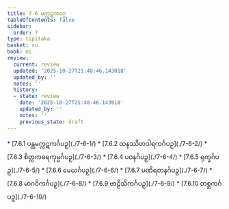 ```yaml
---
title: 7.6 မက္ကဋကဝဂ္ဂ
tableOfContents: false
sidebar:
  order: 7
type: tipitaka
basket: su
book: mi
review:
  current: review
  updated: '2025-10-27T21:48:46.143018'
  updated_by: ''
  notes: ''
  history:
  - state: review
    date: '2025-10-27T21:48:46.143018'
    updated_by: ''
    notes: ''
    previous_state: draft
---
```



<ReviewStatus review={frontmatter.review} showDetails={true} />

<HypothesisAnnotation frontmatter={frontmatter} />

<DynamicBreadcrumb />



<TableOfContents book="mi" section="7.6">
* [7.6.1 ပန္ထမက္ကဋကင်္ဂပဉှ](./7-6-1/)
* [7.6.2 ထနဿိတဒါရကင်္ဂပဉှ](./7-6-2/)
* [7.6.3 စိတ္တကဓရကုမ္မင်္ဂပဉှ](./7-6-3/)
* [7.6.4 ပဝနင်္ဂပဉှ](./7-6-4/)
* [7.6.5 ရုက္ခင်္ဂပဉှ](./7-6-5/)
* [7.6.6 မေဃင်္ဂပဉှ](./7-6-6/)
* [7.6.7 မဏိရတနင်္ဂပဉှ](./7-6-7/)
* [7.6.8 မာဂဝိကင်္ဂပဉှ](./7-6-8/)
* [7.6.9 ဗာဠိသိကင်္ဂပဉှ](./7-6-9/)
* [7.6.10 တစ္ဆကင်္ဂပဉှ](./7-6-10/)
</TableOfContents>